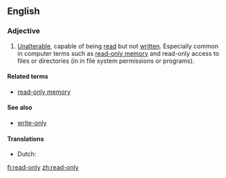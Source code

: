 ==English==
{{wikipedia}}

===Adjective===
{{en-adj|-}}

# [[unalterable|Unalterable]], capable of being [[read]] but not [[written]].  Especially common in computer terms such as [[read-only memory]] and read-only access to files or directories (in in file system permissions or programs).

====Related terms====
* [[read-only memory]]

====See also====
* [[write-only]]

====Translations====
{{trans-top}}
* Dutch: {{t+|nl|alleen-lezen}}
{{trans-mid}}
{{trans-bottom}}

[[fi:read-only]]
[[zh:read-only]]